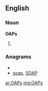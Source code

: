 ==English==

===Noun===
'''OAPs'''

# {{plural of|[[OAP]]}}

===Anagrams===
* {{alphagram|aops}}
* [[soap#English|soap]], [[SOAP#English|SOAP]]

[[ar:OAPs]]
[[mg:OAPs]]